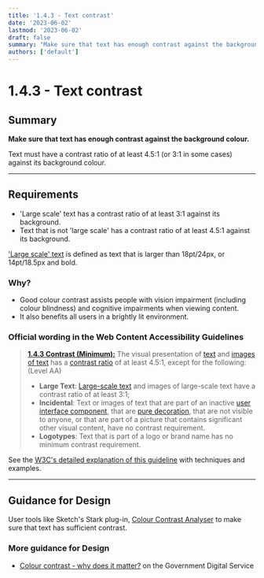 ```yaml
---
title: '1.4.3 - Text contrast'
date: '2023-06-02'
lastmod: '2023-06-02'
draft: false
summary: "Make sure that text has enough contrast against the background colour."
authors: ['default']
---
```


# 1.4.3 - Text contrast

## Summary

**Make sure that text has enough contrast against the background colour.**

Text must have a contrast ratio of at least 4.5:1 (or 3:1 in some cases) against its background colour.

---

## Requirements

* 'Large scale' text has a contrast ratio of at least 3:1 against its background.
* Text that is not 'large scale' has a contrast ratio of at least 4.5:1 against its background.

['Large scale' text](https://www.w3.org/TR/UNDERSTANDING-WCAG20/visual-audio-contrast-contrast.html#larger-scaledef) is defined as text that is larger than 18pt/24px, or 14pt/18.5px and bold.

### Why?

* Good colour contrast assists people with vision impairment (including colour blindness) and cognitive impairments when viewing content.
* It also benefits all users in a brightly lit environment.

### Official wording in the Web Content Accessibility Guidelines

> [**1.4.3 Contrast (Minimum):**](https://www.w3.org/TR/UNDERSTANDING-WCAG20/content-structure-separation-programmatic.html) The visual presentation of [text](https://www.w3.org/TR/UNDERSTANDING-WCAG20/visual-audio-contrast-contrast.html#textdef) and [images of text](https://www.w3.org/TR/UNDERSTANDING-WCAG20/visual-audio-contrast-contrast.html#images-of-textdef) has a [contrast ratio](https://www.w3.org/TR/UNDERSTANDING-WCAG20/visual-audio-contrast-contrast.html#contrast-ratiodef) of at least 4.5:1, except for the following: (Level AA)
>
> * **Large Text**: [Large-scale text](https://www.w3.org/TR/UNDERSTANDING-WCAG20/visual-audio-contrast-contrast.html#larger-scaledef) and images of large-scale text have a contrast ratio of at least 3:1;
> * **Incidental**: Text or images of text that are part of an inactive [user interface component](https://www.w3.org/TR/UNDERSTANDING-WCAG20/visual-audio-contrast-contrast.html#user-interface-componentdef), that are [pure decoration](https://www.w3.org/TR/UNDERSTANDING-WCAG20/visual-audio-contrast-contrast.html#puredecdef), that are not visible to anyone, or that are part of a picture that contains significant other visual content, have no contrast requirement.
> * **Logotypes**: Text that is part of a logo or brand name has no minimum contrast requirement.

See the [W3C's detailed explanation of this guideline](https://www.w3.org/TR/UNDERSTANDING-WCAG20/content-structure-separation-programmatic.html) with techniques and examples.

---

## Guidance for Design

User tools like Sketch's Stark plug-in, [Colour Contrast Analyser](https://developer.paciellogroup.com/resources/contrastanalyser/) to make sure that text has sufficient contrast.

### More guidance for Design

* [Colour contrast - why does it matter?](https://accessibility.blog.gov.uk/2016/06/17/colour-contrast-why-does-it-matter/) on the Government Digital Service
